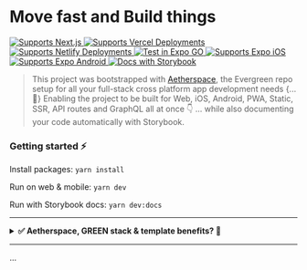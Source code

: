 # Move fast and Build things

<p>
  <a href="https://aetherspace-green-stack-starter.vercel.app/">
    <img alt="Supports Next.js" longdesc="Supports Next.js" src="https://img.shields.io/badge/Next-black?style=for-the-badge&logo=next.js&logoColor=white" />
  </a>
  <a href="https://aetherspace-green-stack-starter.vercel.app/">
    <img alt="Supports Vercel Deployments" longdesc="Supports Vercel Deployments" src="https://img.shields.io/badge/vercel-%23000000.svg?style=for-the-badge&logo=vercel&logoColor=white" />
  </a>
  <a href="https://aetherspace-green-stack-starter.netlify.app/">
    <img alt="Supports Netlify Deployments" longdesc="Supports Netlify Deployments" src="https://img.shields.io/badge/netlify-%23000000.svg?style=for-the-badge&logo=netlify&logoColor=#00C7B7" />
  </a>
  <a href="https://expo.dev/client">
    <img alt="Test in Expo GO" longdesc="Test in Expo GO" src="https://img.shields.io/badge/expo-1C1E24?style=for-the-badge&logo=expo&logoColor=#D04A37" />
  </a>
  <a href="https://qr.expo.dev/expo-go?owner=thorrstevens&slug=aetherspace-starter-app&releaseChannel=starter-preview-main&host=exp.host">
    <img alt="Supports Expo iOS" longdesc="Supports Expo iOS" src="https://img.shields.io/badge/iOS-4630EB.svg?style=for-the-badge&logo=APPLE&labelColor=999999&logoColor=fff" />
  </a>
  <a href="https://qr.expo.dev/expo-go?owner=thorrstevens&slug=aetherspace-starter-app&releaseChannel=starter-preview-main&host=exp.host">
    <img alt="Supports Expo Android" longdesc="Supports Expo Android" src="https://img.shields.io/badge/Android-4630EB.svg?style=for-the-badge&logo=ANDROID&labelColor=A4C639&logoColor=fff" />
  </a>
  <a href="https://main--62c9a236ee16e6611d719e94.chromatic.com/?path=/story/readme-md--page">
    <img alt="Docs with Storybook" longdesc="Documentated with Storybook" src="https://img.shields.io/badge/-Storybook-FF4785?style=for-the-badge&logo=storybook&logoColor=fff" />
  </a>
</p>

> This project was bootstrapped with [Aetherspace](https://github.com/Aetherspace/green-stack-starter), the Evergreen repo setup for all your full-stack cross platform app development needs \{...💚\} Enabling the project to be built for Web, iOS, Android, PWA, Static, SSR, API routes and GraphQL all at once 👇 ... while also documenting your code automatically with Storybook.

### Getting started ⚡️

Install packages: `yarn install`

Run on web & mobile: `yarn dev`

Run with Storybook docs: `yarn dev:docs`

---

<details>
  <summary><b>✅ Aetherspace, GREEN stack & template benefits? 🚀</b></summary>

---

# Aetherspace - GREEN stack starter template for cross platform React app development

> 🐦 [Anouncement post](https://dev.to/codinsonn/how-to-compete-with-elons-twitter-a-dev-perspective-4j64)  
> ⚡️ [Quickstart example](https://main--62c9a236ee16e6611d719e94.chromatic.com/?path=/story/aetherspace-quickstart--page)  

### Table of contents

💚 - [What is the GREEN stack?](#what-is-the-green-stack)  
🚀 - [What is Aetherspace?](#what-is-aetherspace)  
🤖 - [Why start with a turbo/monorepo?](#why-turborepo)  
📁 - [File structure and installing new packages.](#package-management)  
👾 - [Benefits and next steps.](#benefits-next-steps)  
🤷‍♂️ - [When _not_ to use the GREEN stack.](#when-not-to-use-green-stack)  
📚 - [Relevant Docs.](#relevant-docs)

## What the hell is the GREEN stack? 💚 <a name="what-is-the-green-stack"></a>

In short GREEN stands for these 5 core technologies:

- **G**raphQL for typed and self documenting APIs
- **R**eact & React-Native for write-once UI
- **E**vergreen components (extendable, themable, with docs, types & tests)
- **E**xpo for easy mobile development, deployment and testing
- **N**ext.js for web, SEO, Static & Server rendering, API & Web-Vitals

The core idea is writing your app code or features just once with Typescript and React-Native, yet make it available on any platform or device without double implementations or the need for different development teams.

## How does 'Aetherspace' help, exactly? 🚀 <a name="what-is-aetherspace"></a>

> Think of it as Unity for React Apps. Just like Unity aims to make cross console game development a lot easier for (indie) game devs, Aetherspace's setup for the GREEN stack aims to do the same for cross-platform app development.

### Core concepts

- Cross-platform from the start
- Take what works, make it better
- Single sources of truth
- Write once, use anywhere
- Documentation drives adoption

#### It helps you move fast, save time and deliver more

Aetherspace is an opinionated framework that fills in the gaps of working and building with the GREEN stack:

- How should I handle responsive design?
- How do I avoid web layout shift when react-native styling does not support media queries or classnames?
- How can I expose / read public env vars across multiple platforms?
- How do I take advantage of optimisations like `next/image` on web when that's not available in React-Native?
- What's the best way to style and animate my UI elements for both web and mobile?

Just to name a few.

While the stack itself is very powerful, figuring out how to get set up and do certain things in a write-once way can be frustrating and time consuming. To save you time figuring it all out on your own, _Aetherspace_ contains a bunch of packages, utils and best-practices to set you up for a quick and easy ride to cross-platform success.

## But why start with a turbo/monorepo? 🤖 <a name="why-turborepo"></a>

One annoying thing about figuring this stack out on your own is when packages you're using require custom configs for babel, webpack or otherwise. With Expo and Next.js, it often happens that updating e.g. a single `babel.config.js` used for both Expo and Next.js will fix usage on either, but then break the other.

Using a monorepo with different entry points for Next.js and Expo allows us to keep configs more separate, and therefore allow more confident updating of packages and configs without accidentally breaking other platforms.

In this starter template, we've opted to use turborepo with yarn workspaces. We'll list some basics in the next section, but for a deeper understanding please refer to their documentation for more info.

## 📁 File structure and package management 📦 <a name="package-management"></a>

This starter monorepo has three types of workspaces:

- `/apps/*` for all expo & next.js versions of your apps (consumes `'features'` 👇)
- `/features/*` features of your app, grouped together by feature name (consumes `'packages'` 👇)
- `/packages/*` for all shared dependencies / library code used in multiple apps or features

```
├── apps/
│   └── expo/ 👉 Where all Expo & mobile specific config for {app-name} lives
│       └── app.json ➡️ Expo app config (e.g. App name, icon, landscape / tablet support)
│       └── app/ ➡️ File-based Routing & Navigation Setup for mobile (using 'app-core/screens/')
│           └── (generated)/ ➡️ File based routing generated from `routes/` in features or packages
│               └── _layout.tsx ➡️ Root layout for all app screens (e.g. tab bar, drawer, etc.)
│               └── index.tsx ➡️ Home & starting screen for the app
│       └── index.js ➡️ Mobile entrypoint loader for App.tsx
│       └── metro.config.js ➡️ Metro bundler config for react-native
│       └── package.json ➡️ yarn-workspace config, lists core expo & react-native dependencies
│
│   └── next/ 👉 Where all Next.js, Server & API config for {app-name} lives
│       └── public/ ➡️ favicon, app icons & other static assets (e.g. images & fonts)
│       └── app/ ➡️ File-based Routing & Navigation Setup for Web (using 'app-core/screens/')
│           └── (generated)/ ➡️ File based routing generated from `routes/` in features or packages
│               └── head.tsx ➡️ HTML wrapper for head & meta tags (+ SSR styles)
│               └── layout.tsx ➡️ Root layout for all web pages (e.g. headers / footers / nav)
│               └── page.tsx ➡️ Web Homepage (e.g. using 'app-core/screens/HomeScreen.tsx')
│       └── src/
│           └── pages/ ➡️ directory based routes (using 'app-core/screens/')
│               └── api/ ➡️ directory based api routes (using 'app-core/resolvers/')
│                   └── graphql.ts ➡️ GraphQL client from 'app-core/graphql/'
│       └── next.config.js ➡️ Next.js config, modules to transpile & plugins to support
│       └── package.json ➡️ yarn-workspaces config, lists core next.js dependencies
|
|── features/
│   └── app-core/ 👉 Where all core cross-platform code for {app-name} lives
│       └── components/ ➡️ Molecules / Atoms / Common UI used in 'screens/'
│       └── graphql/ ➡️ Shared code for the GraphQL API client (optional)
│       └── resolvers/ ➡️ Shared resolvers used in both in API routes or GraphQL API
│       └── screens/ ➡️ Page templates used in App.tsx and next.js's 'pages/' directory
│       └── routes/ ➡️ Write-once routing for both web & mobile (see 'app/(generated)/' in expo & next)
│       └── package.json ➡️ config required by yarn-workspaces, lists dependencies that don't fit anywhere else
│   └── {app-feature}/ 👉 Code shared across apps, ideally same structure as 'features/app-core'
│       └── package.json ➡️ config required by yarn-workspaces, list dependencies specific to this feature
│
├── packages/
│   └── @aetherspace/ ➡️ Primitives, utils & helpers for working with the GREEN stack
│       └── schemas/ ➡️ A set of Zod powered schema utils for building single sources of truth
│   └── @config/ ➡️ list of ts & other configs to use / extend from in next or expo apps
│   └── {comp-lib}/ 👉 Code shared across apps, ideally same structure as 'features/app-core'
│       └── package.json ➡️ yarn-workspace config, list dependencies specific to this package
│
├── node_modules/ ➡️ Contains all modules for the entire monorepo
├── package.json  ➡️ Root yarn-workspaces configuration + helper scripts, core developer only dependencies
└── turbo.json  ➡️ Monorepo config, manages dependencies in build scripts + caching of tasks
```

```
💡 `{app-feature}`, `{app-name}` & `{comp-lib}` are just placeholders and you **can** have multiple of these
```

#### 📦 Keep your apps seperate with `/apps/*` & `/features/*` workspaces:

For every app you're building in this monorepo, you'll need a few folders:

- `/apps/next` - Entry for web where only next.js related config/setup for an app should live.
  Should list only core next.js related deps & polyfills.
- `/apps/expo` - Entry for mobile where only expo related config/setup for an app should live.
  Should list only core react-native and expo related deps.
- `/features/{app}-core` - Where most of your core app specific UI, logic and screens will live.
  Should list app dependencies not listed elsewhere.

In each of these folders own a `package.json` file, where a `name` property should be specified to identify that workspace. This name can then be referenced during installs via e.g.

```shell-script
yarn workspace next add {package-name}
```

#### To install Expo modules for the specific Expo SDK you're using:

```shell-script
yarn expo-cli install {package-name}
````
Which will run `yarn workspace expo-app expo-cli install {package-name}` under the hood.

## 👾 Stack and Template benefits + Next steps 👾 <a name="benefits-next-steps"></a>

If you've read the sections above, It's likely the **ease** of use, **time saving** capabilities and **scalability** of this stack & template are clear.

The starter repo comes with some opinionated extra packages and abilities.  
Here's a list of what you can start doing out of the box:

- Link pages and screens cross platform with the `<Link>` component from `aetherspace/navigation`
- Use tailwind to style UI responsively on web / mobile with `<AetherView tw="sm:px-2">` / `tailwind-rn`
- Add illustrations or icons with `react-native-svg`
- Bring the power of GraphQL to JSON or REST apis with `aetherResolver()` and schemas as single sources of truth.
- Document your components and APIs with Storybook.
- Deploy to vercel with `yarn deploy` or `vercel --prod --no-clipboard` ([view live](https://aetherspace-green-stack-starter.vercel.app/))
- Deploy to netlify [via this guide](https://www.netlify.com/blog/2020/11/30/how-to-deploy-next.js-sites-to-netlify/) ([view live](https://aetherspace-green-stack-starter.netlify.app/))

Possible next steps:
- Animate UI elements with `react-native-reanimated` or `moti`
- Add auth with [AuthSession](https://docs.expo.dev/versions/latest/sdk/auth-session/) ([Expo Examples](https://docs.expo.dev/guides/authentication/))

## 💼 Why this makes sense from a user, dev & business perspective <a name="why-this-makes-sense-from-a-business-perspective"></a>

**For users:**
- Solutions built for how they prefer to use software, whether that's on a phone, tablet or desktop
- Can share any page or feature with a link that opens on the recievers browser or app out of the box
- All features available across all platforms in a familiar way

**For developers:**
- Write-once navigation, UI, logic, data fetching & resolvers
- Easily onboard new devs to the project with auto-generated Storybook docs
- Save time & reduce risk by defining data structure once, vs. separately for types, graphql, docs & validation

**For businesses:**
- Speed and flexibility to build and update features for any platform
- Reach more users by being available on more devices
- Free organic leads from web SEO, which you can easily guide to mobile where higher conversions happen

> Whether you're a startup or established company, having both web and mobile apps is a great competitive advantage. There are many stories of market leaders suddenly being overtaken because the competition were able to move faster or had more devices their solution was available on for their customers.

This stack makes it near effortless to enable extra platforms. It helps keep teams small and enables them to move fast when building new pages or features for phones, tablets and/or the web.

**More deliverables for less time invested in turn means flexibility in one or more of these areas:**

- ... negotiation room about budget or deadlines (in case of client work)
- ... 💰 to be distributed among the entire team
- ... 🕗 available for experimentation
- ... budget available to market the product

<details>
<summary>Show full 🕗🕗 to 💰💰💰 Comparison</summary>

---

Let's talk Return on Investment:

> 🕗 = time required = devs / teams / resources invested  
> 💰 = deliverable sale value = costs to build + profit margin  
> ROI = 🕗 -> _sold for_ -> 💰

Web only project ROI = 🕗🕗 -> 💰💰

- 🕗 Web Front-End 💰
- 🕗 General Back-End (REST / GraphQL + Templates / SSR) 💰

Native iOS + Android project ROI = 🕗🕗🕗 -> 💰💰💰

- 🕗 iOS App with Swift 💰
- 🕗 Android app with Java 💰
- 🕗 API Back-End (REST / GraphQL) 💰

React-Native Mobile App ROI = 🕗🕗 -> 💰💰 to 💰💰💰

- 🕗 iOS + Android App with RN 💰(💰)
- 🕗 API Back-End (REST / GraphQL) 💰

Expo Mobile + PWA ROI = 🕗🕗 ->💰💰 to 💰💰💰💰

- 🕗 iOS + Android + PWA with Expo & RN (Web without SSR) 💰(💰💰)
- 🕗 API Back-End (REST / GraphQL) 💰

> Now, things get _really_ interesting when you try to compare full cross-platform apps

Full Cross Platform with Separate Dev Teams ROI = 🕗🕗🕗🕗🕗🕗🕗 -> 💰💰💰💰💰💰💰

- 🕗 Web Front-End 💰
- 🕗 iOS App with Swift 💰
- 🕗 Android app with Java 💰
- 🕗 Windows App Dev Team 💰
- 🕗 MacOS App Dev Team 💰
- 🕗 Linux App Dev Team 💰
- 🕗 API Back-End (REST / GraphQL) 💰

Full Cross Platform with GREEN stack ROI = 🕗🕗 -> 💰💰 to 💰💰💰💰💰💰💰

- 🕗 Web (PWA & SSR & Web Vitals) + iOS + Android + Windows + MacOS + Linux 💰(💰💰💰💰💰)
- 🕗 Back-End (REST + GraphQL + SSR + Static Exports + ISSG + universal JS utils thanks to Next.js) 💰

**Key takeaway: Always build or upsell more platforms / devices the app could run on**

</details>

## When not to use the GREEN stack? 🤷‍♂️ <a name="when-not-to-use-green-stack"></a>

The GREEN stack is unlikely to be the best fit when your project...

- ... will always be web only 👉 Use `next.js`
- ... will always be mobile only 👉 Use `Expo`
- ... will always be desktop only 👉 Use `Electron` + `React` / `Vue` / `Svelte`
- ... is very Bluetooth / AR / VR / XR heavy 👉 Go native with `Swift` / `Java`
- ... is not using React 👉 Use `Svelte` / `Vue` + `Ionic`
- ... has no real need for Server Rendering, SEO or Web-Vitals 👉 Use `Expo` (+ Web Support)
- ... is using React, but the project is too far along and has no budget, time or people to refactor 🤷‍♂️

If your project has required dependencies / SDKs / libraries that are either not available in JS, are not extractable to API calls or cannot function cross-platform, this may also not be a good solution for your use-case\*.

```
🛠 * However, for JS libs, you could always try adding cross platform support yourself with `patch-package`
```

## 📚 Further reading / Relevant docs: <a name="relevant-docs"></a>

- [Expo](https://docs.expo.dev/), [React Native](https://reactnative.dev/docs/getting-started), [Expo-Router docs](https://expo.github.io/router/docs/)
- [Yarn Workspaces](https://classic.yarnpkg.com/lang/en/docs/workspaces/), [Turborepo docs](https://turborepo.org/docs)
- [Next.js](https://nextjs.org/docs/getting-started), [app-directory](https://beta.nextjs.org/docs/getting-started), [React-Native-Web docs](https://necolas.github.io/react-native-web/docs/)
- [Apollo Server docs](https://www.apollographql.com/docs/apollo-server/)

## Frequently Asked Questions 🤔

#### How does automatic docgen work?

See the README on [Automation](/packages/@registries/README.md) or the [Anouncement post](https://dev.to/codinsonn/how-to-compete-with-elons-twitter-a-dev-perspective-4j64) 

#### I have a question about the license.

Check out the [License](/LICENSE.md) and its FAQ section.

---

<p>
    <a aria-label="sponsor @codinsonn on Github for full access" href="https://github.com/sponsors/codinsonn">
        <img src="https://img.shields.io/static/v1?label=Sponsor&style=for-the-badge&message=%E2%9D%A4&logo=GitHub&color=%23fe8e86" target="_blank" />
    </a>
    <a aria-label="the aetherspace green stack starter is free to use for some, but paid for professional use." href="/LICENSE.md" target="_blank">
        <img align="right" alt="License: MIT" src="https://img.shields.io/badge/Licence-Custom-green?style=for-the-badge" target="_blank" />
    </a>
</p>

</details>

---

...
